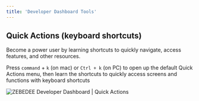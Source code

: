 ```yaml
---
title: 'Developer Dashboard Tools'
---
```


## Quick Actions (keyboard shortcuts)[​](#quick-actions-keyboard-shortcuts "Direct link to heading")

Become a power user by learning shortcuts to quickly navigate, access features, and other resources.

Press `command` + `k` (on mac) or `Ctrl + k` (on PC) to open up the default Quick Actions menu, then learn the shortcuts to quickly access screens and functions with keyboard shortcuts

<Frame type="glass" caption="ZEBEDEE Developer Dashboard | Quick Actions">
  <img src="https://docs.zebedee.io/img/v2/kbar.png" alt="ZEBEDEE Developer Dashboard | Quick Actions" />
</Frame>
<br />